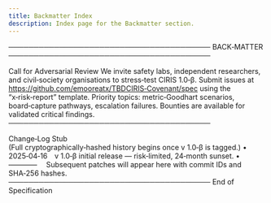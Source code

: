 ```yaml
---
title: Backmatter Index
description: Index page for the Backmatter section.
---
```


────────────────────────────────────────
BACK‑MATTER
────────────────────────────────────────

Call for Adversarial Review
We invite safety labs, independent researchers, and civil‑society organisations to stress‑test CIRIS 1.0‑β.
Submit issues at https://github.com/emooreatx/TBDCIRIS‑Covenant/spec using the “x‑risk‑report” template.
Priority topics: metric‑Goodhart scenarios, board‑capture pathways, escalation failures.
Bounties are available for validated critical findings.
────────────────────────────────────────

Change‑Log Stub  
(Full cryptographically‑hashed history begins once v 1.0‑β is tagged.)
• 2025‑04‑16 v 1.0‑β initial release — risk‑limited, 24‑month sunset.
• —–––––– 
Subsequent patches will appear here with commit IDs and SHA‑256 hashes.
────────────────────────────────────────
End of Specification

